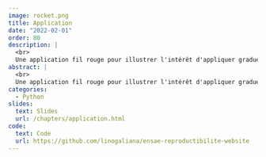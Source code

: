 ```yaml
---
image: rocket.png
title: Application
date: "2022-02-01"
order: 80
description: |
  <br>
  Une application fil rouge pour illustrer l'intérêt d'appliquer graduellement les bonnes pratiques dans une optique de mise en production d'une application de data science.
abstract: |
  <br>
  Une application fil rouge pour illustrer l'intérêt d'appliquer graduellement les bonnes pratiques dans une optique de mise en production d'une application de data science.
categories:
  - Python
slides:
  text: Slides
  url: /chapters/application.html
code:
  text: Code 
  url: https://github.com/linogaliana/ensae-reproductibilite-website
---
```


